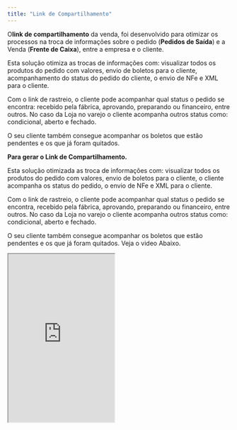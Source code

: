```yaml
---
title: "Link de Compartilhamento"
---
```


O**link de compartilhamento**   da venda, foi desenvolvido para otimizar os processos na troca de informações sobre o pedido (**Pedidos de Saída**) e a Venda (**Frente de Caixa**), entre a empresa e o cliente.

Esta solução otimiza as trocas de informações com: visualizar todos os produtos do pedido com valores, envio de boletos para o cliente, acompanhamento do status do pedido do cliente, o envio de NFe e XML para o cliente.

Com o link de rastreio, o cliente pode acompanhar qual status o pedido se encontra: recebido pela fábrica, aprovando, preparando ou financeiro, entre outros. No caso da Loja no varejo o cliente acompanha outros status como: condicional, aberto e fechado.

O seu cliente também consegue acompanhar os boletos que estão pendentes e os que já foram quitados.

**Para gerar o Link de Compartilhamento.**

Esta solução otimizada as troca de informações com: visualizar todos os produtos do pedido com valores, envio de boletos para o cliente, o cliente acompanha os status do pedido, o envio de NFe e XML para o cliente.

Com o link de rastreio, o cliente pode acompanhar qual status o pedido se encontra, recebido pela fábrica, aprovando, preparando ou financeiro, entre outros. No caso da Loja no varejo o cliente acompanha outros status como: condicional, aberto e fechado.

O seu cliente também consegue acompanhar os boletos que estão pendentes e os que já foram quitados. Veja o video Abaixo.

<iframe src="https://drive.google.com/file/d/16sRChL2AmGRRcn0WhrVfolZwv6xQpsMD/preview" width="240" height="380" allow="autoplay" />

1 - Acesse o Pedido de saída ou Frente de Caixa.

2 - Localize o pedido/venda.

3 - Clique nas ações do pedido/venda, no canto direito.

4 - Selecione a opção**Gerar Link Compartilhamento** .

5 - Escaneie pelo QR code ou envie por WhatsApp para o cliente ou copie o link e envie para o cliente de outra maneira. Assista ao vídeo **Como Gerar o link de compartilhamento?** Clicando no link abaixo.

```
https://www.youtube.com/watch?v=YXM8xUErqFY
```